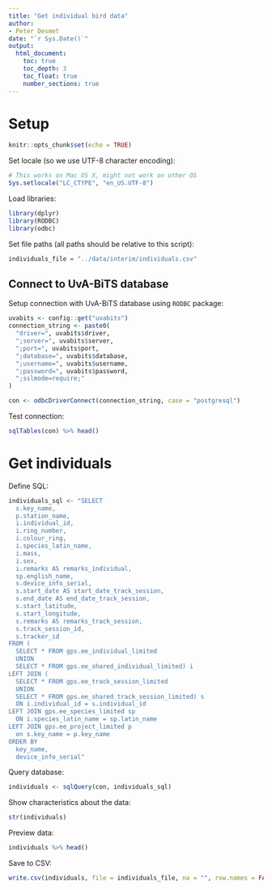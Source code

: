 ```yaml
---
title: "Get individual bird data"
author:
- Peter Desmet
date: "`r Sys.Date()`"
output:
  html_document:
    toc: true
    toc_depth: 3
    toc_float: true
    number_sections: true
---
```


# Setup

```r
knitr::opts_chunk$set(echo = TRUE)
```

Set locale (so we use UTF-8 character encoding):

```r
# This works on Mac OS X, might not work on other OS
Sys.setlocale("LC_CTYPE", "en_US.UTF-8")
```

Load libraries:

```r
library(dplyr)
library(RODBC)
library(odbc)
```

Set file paths (all paths should be relative to this script):
 
```r
individuals_file = "../data/interim/individuals.csv"
```

## Connect to UvA-BiTS database

Setup connection with UvA-BiTS database using `RODBC` package:

```r
uvabits <- config::get("uvabits")
connection_string <- paste0(
  "driver=", uvabits$driver,
  ";server=", uvabits$server,
  ";port=", uvabits$port,
  ";database=", uvabits$database,
  ";username=", uvabits$username,
  ";password=", uvabits$password,
  ";sslmode=require;"
)
```

```r
con <- odbcDriverConnect(connection_string, case = "postgresql")
```

Test connection:

```r
sqlTables(con) %>% head()
```

# Get individuals

Define SQL:

```r
individuals_sql <- "SELECT
  s.key_name,
  p.station_name,
  i.individual_id,
  i.ring_number,
  i.colour_ring,
  i.species_latin_name,
  i.mass,
  i.sex,
  i.remarks AS remarks_individual,
  sp.english_name,
  s.device_info_serial,
  s.start_date AS start_date_track_session,
  s.end_date AS end_date_track_session,
  s.start_latitude,
  s.start_longitude,
  s.remarks AS remarks_track_session,
  s.track_session_id,
  s.tracker_id
FROM (
  SELECT * FROM gps.ee_individual_limited
  UNION
  SELECT * FROM gps.ee_shared_individual_limited) i
LEFT JOIN (
  SELECT * FROM gps.ee_track_session_limited
  UNION
  SELECT * FROM gps.ee_shared_track_session_limited) s
  ON i.individual_id = s.individual_id
LEFT JOIN gps.ee_species_limited sp
  ON i.species_latin_name = sp.latin_name
LEFT JOIN gps.ee_project_limited p
  on s.key_name = p.key_name
ORDER BY
  key_name,
  device_info_serial"
```

Query database:

```r
individuals <- sqlQuery(con, individuals_sql)
```

Show characteristics about the data:

```r
str(individuals)
```

Preview data:

```r
individuals %>% head()
```

Save to CSV:

```r
write.csv(individuals, file = individuals_file, na = "", row.names = FALSE, fileEncoding = "UTF-8")
```
